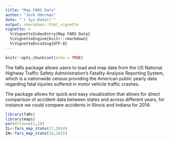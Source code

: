 ```yaml
---
title: "Map FARS Data"
author: "Josh Oberman"
date: "`r Sys.Date()`"
output: rmarkdown::html_vignette
vignette: >
  %\VignetteIndexEntry{Map FARS Data}
  %\VignetteEngine{knitr::rmarkdown}
  %\VignetteEncoding{UTF-8}
---
```


```r
knitr::opts_chunk$set(echo = TRUE)
```

The faRs package allows users to load and map data from the US National Highway Traffic Safety Administration's Fatality Analysis Reporting System, which is a nationwide census providing the American public yearly data regarding fatal injuries suffered in motor vehicle traffic crashes.

The package allows for quick and easy visualization that allows for direct comparison of accident data between states and across different years, for instance we could compare accidents in Illinois and Indiana for 2014:

```r
library(faRs)
library(maps)
par(mfrow=c(1,2))
IL<-fars_map_state(17,2014)
IN<-fars_map_state(18,2015)
```

